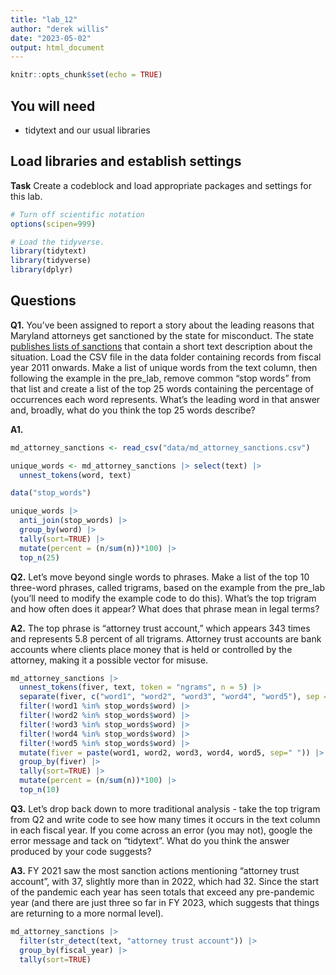 ```yaml
---
title: "lab_12"
author: "derek willis"
date: "2023-05-02"
output: html_document
---
```


```r
knitr::opts_chunk$set(echo = TRUE)
```

## You will need

-   tidytext and our usual libraries

## Load libraries and establish settings

**Task** Create a codeblock and load appropriate packages and settings for this lab.

```r
# Turn off scientific notation
options(scipen=999)

# Load the tidyverse.
library(tidytext)
library(tidyverse)
library(dplyr)
```

## Questions

**Q1.** You've been assigned to report a story about the leading reasons that Maryland attorneys get sanctioned by the state for misconduct. The state [publishes lists of sanctions](https://www.courts.state.md.us/attygrievance/sanctions) that contain a short text description about the situation. Load the CSV file in the data folder containing records from fiscal year 2011 onwards. Make a list of unique words from the text column, then following the example in the pre_lab, remove common "stop words" from that list and create a list of the top 25 words containing the percentage of occurrences each word represents. What's the leading word in that answer and, broadly, what do you think the top 25 words describe?

**A1.**

```r
md_attorney_sanctions <- read_csv("data/md_attorney_sanctions.csv")

unique_words <- md_attorney_sanctions |> select(text) |>
  unnest_tokens(word, text)

data("stop_words")

unique_words |>
  anti_join(stop_words) |>
  group_by(word) |>
  tally(sort=TRUE) |>
  mutate(percent = (n/sum(n))*100) |>
  top_n(25)

```

**Q2.** Let's move beyond single words to phrases. Make a list of the top 10 three-word phrases, called trigrams, based on the example from the pre_lab (you'll need to modify the example code to do this). What's the top trigram and how often does it appear? What does that phrase mean in legal terms?

**A2.** The top phrase is "attorney trust account," which appears 343 times and represents 5.8 percent of all trigrams. Attorney trust accounts are bank accounts where clients place money that is held or controlled by the attorney, making it a possible vector for misuse.

```r
md_attorney_sanctions |>
  unnest_tokens(fiver, text, token = "ngrams", n = 5) |>
  separate(fiver, c("word1", "word2", "word3", "word4", "word5"), sep = " ") |>
  filter(!word1 %in% stop_words$word) |>
  filter(!word2 %in% stop_words$word) |>
  filter(!word3 %in% stop_words$word) |>
  filter(!word4 %in% stop_words$word) |>
  filter(!word5 %in% stop_words$word) |>
  mutate(fiver = paste(word1, word2, word3, word4, word5, sep=" ")) |>
  group_by(fiver) |>
  tally(sort=TRUE) |>
  mutate(percent = (n/sum(n))*100) |>
  top_n(10)
```

**Q3.** Let's drop back down to more traditional analysis - take the top trigram from Q2 and write code to see how many times it occurs in the text column in each fiscal year. If you come across an error (you may not), google the error message and tack on "tidytext". What do you think the answer produced by your code suggests?

**A3.** FY 2021 saw the most sanction actions mentioning "attorney trust account", with 37, slightly more than in 2022, which had 32. Since the start of the pandemic each year has seen totals that exceed any pre-pandemic year (and there are just three so far in FY 2023, which suggests that things are returning to a more normal level).

```r
md_attorney_sanctions |> 
  filter(str_detect(text, "attorney trust account")) |> 
  group_by(fiscal_year) |> 
  tally(sort=TRUE)


```
